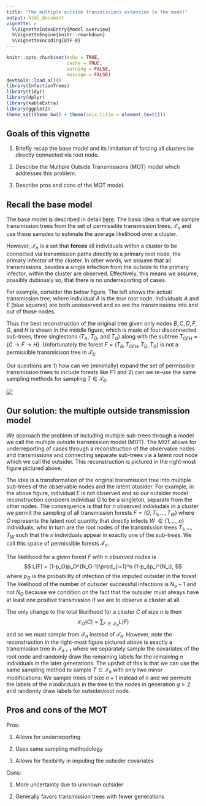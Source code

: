 ```yaml
---
title: "The multiple outside transmissions extension to the model"
output: html_document
vignette: >
  %\VignetteIndexEntry{Model overview}
  %\VignetteEngine{knitr::rmarkdown}
  %\VignetteEncoding{UTF-8}
---
```


```r
knitr::opts_chunk$set(echo = TRUE,
                      cache = TRUE,
                      warning = FALSE,
                      message = FALSE)
devtools::load_all()
library(InfectionTrees)
library(tidyr)
library(dplyr)
library(kableExtra)
library(ggplot2)
theme_set(theme_bw() + theme(axis.title = element_text()))
```


## Goals of this vignette

1. Briefly recap the base model and its limitation of forcing all clusters be directly connected via  root node.

2. Describe the Multiple Outside Transmissions (MOT) model which addresses this problem.

3. Describe pros and cons of the MOT model.


## Recall the base model

The base model is described in detail [here](model-overview.html).  The basic idea is that we sample transmission trees from the set of permissible transmission trees, $\mathcal{T}_n$ and use these samples to estimate the average likelihood over a cluster.

However, $\mathcal{T}_n$ is a set that **forces** all individuals within a cluster to be connected via transmission paths directly to a primary root node, the primary infector of the cluster.  In other words, we assume that all transmissions, besides a single infection from the outside to the primary infector, within the cluster are observed.  Effectively, this means we assume, possibly dubiously so, that there is no underreporting of cases.

For example, consider the below figure.  The left shows the actual transmission tree, where individual $A$ is the true root node.  Individuals $A$ and $E$ (blue squares) are both unobserved and so are the transmissions into and out of those nodes.

Thus the best reconstruction of the original tree given only nodes $B, C, D, F, G$, and $H$ is shown in the middle figure, which is made of four disconnected sub-trees, three singlestons ($T_A$, $T_D$, and $T_G$) along with the subtree $T_{CFH} = \{ C \to F \to H\}$.  Unfortunately the forest $F = (T_B, T_{CFH}, T_{D}, T_{G} )$ is not a permissible transmisison tree in $\mathcal{T}_6$.

Our questions are 1) how can we (minimally) expand the set of permissible transmission trees to include forests like $F$? and 2) can we re-use the same sampling methods for sampling $T \in \mathcal{T}_6$.

![](images/mot.png)

## Our solution:  the multiple outside transmission model

We approach the problem of including multiple sub-trees through a model we call the multiple outside transmission model (MOT).  The MOT allows for underreporting of cases through a reconstruction of the observable nodes and transmissions and connecting separate sub-trees via a latent root node which we call the outsider.  This reconstruction is pictured in the right-most figure pictured above.

The idea is a transformation of the original transmission tree into multiple sub-trees of the observable nodes and the latent otusider.  For example, in the above figure, individual $E$ is not observed and so our outsider model reconstruction considers individual $G$ to be a singleton, separate from the other nodes.  The consequence is that for $n$ observed indiviudals in a cluster we permit the sampling of all transmission forests $F = (O, T_1, \dots, T_W)$ where $O$ represents the latent root quantity that directly infects $W$ $\in \{1, \dots, n\}$ individuals, who in turn are the root nodes of the transmission trees $T_1, \dots, T_W$ such that the $n$ individuals appear in exactly one of the sub-trees.  We call this space of permissible forests $\mathcal{F}_n$.

The likelihood for a given forest $F$ with $n$ observed nodes is
$$
L(F) = (1-p_O)p_O^{N_O-1}\prod_{i=1}^n (1-p_i)p_i^{N_i},
$$
where $p_O$ is the probability of infection of the imputed outsider in the forest.  The likelihood of the number of outsider successful infections is $N_o -1$ and not $N_O$ because we condition on the fact that the outsider must always have at least one positive transmission if we are to observe a cluster at all.


The only change to the total likelihood for a cluster $C$ of size $n$ is then
$$
\mathcal{L}_O(C) = \sum_{F \in \mathcal{F}_n}L(F)
$$
and so we must sample from $\mathcal{F}_n$ instead of $\mathcal{T}_n$.  However, note the reconstruction in the right-most figure pictured above is exactly a transmission tree in $\mathcal{T}_{n+1}$ where we separately sample the covariates of the root node and randomly draw the remaining labels for the remaining $n$ individuals in the later generations.  The upshot of this is that we can use the same sampling method to sample $T\in \mathcal{T}_n$ with only two minor modifications:  We sample trees of size $n+1$ instead of $n$ and we permute the labels of the $n$ individuals in the tree to the nodes in generation $g \ge 2$ and randomly draw labels for outsider/root node.

## Pros and cons of the MOT

Pros:

  1. Allows for underreporting
  
  2. Uses same sampling methodology
  
  3. Allows for flexibility in imputing the outsider covariates
  
Cons:

  1. More uncertainty due to unknown outsider
  
  2. Generally favors transmission trees with fewer generations
  
